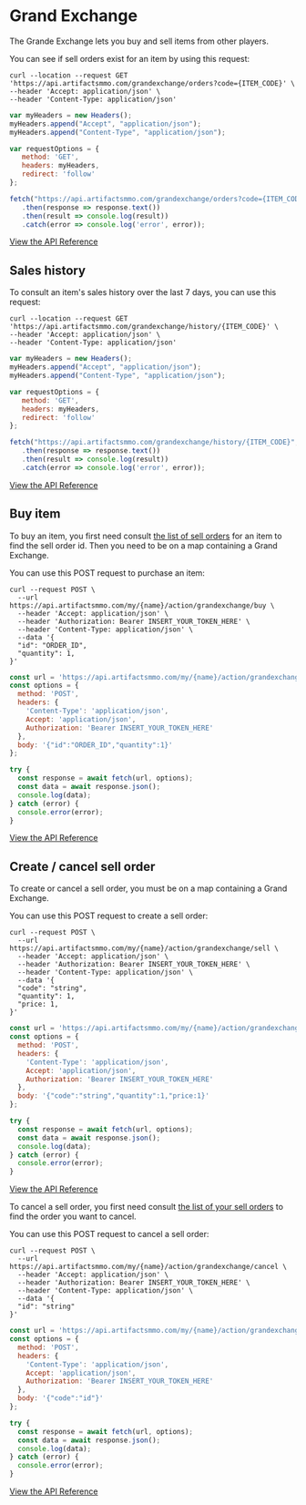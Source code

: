 
# Grand Exchange
 
The Grande Exchange lets you buy and sell items from other players.

You can see if sell orders exist for an item by using this request:

```http filename="cURL" copy
curl --location --request GET 'https://api.artifactsmmo.com/grandexchange/orders?code={ITEM_CODE}' \
--header 'Accept: application/json' \
--header 'Content-Type: application/json'
```
```js filename="Javascript" copy
var myHeaders = new Headers();
myHeaders.append("Accept", "application/json");
myHeaders.append("Content-Type", "application/json");

var requestOptions = {
   method: 'GET',
   headers: myHeaders,
   redirect: 'follow'
}; 

fetch("https://api.artifactsmmo.com/grandexchange/orders?code={ITEM_CODE}", requestOptions)
   .then(response => response.text())
   .then(result => console.log(result))
   .catch(error => console.log('error', error));
```
 
[View the API Reference](https://api.artifactsmmo.com/docs/#/operations/get_ge_sell_orders_grandexchange_orders_get)

## Sales history

To consult an item's sales history over the last 7 days, you can use this request:

```http filename="cURL" copy
curl --location --request GET 'https://api.artifactsmmo.com/grandexchange/history/{ITEM_CODE}' \
--header 'Accept: application/json' \
--header 'Content-Type: application/json'
```
```js filename="Javascript" copy
var myHeaders = new Headers();
myHeaders.append("Accept", "application/json");
myHeaders.append("Content-Type", "application/json");

var requestOptions = {
   method: 'GET',
   headers: myHeaders,
   redirect: 'follow'
}; 

fetch("https://api.artifactsmmo.com/grandexchange/history/{ITEM_CODE}", requestOptions)
   .then(response => response.text())
   .then(result => console.log(result))
   .catch(error => console.log('error', error));
```

[View the API Reference](https://api.artifactsmmo.com/docs/#/operations/get_ge_sell_orders_grandexchange_orders_get)


## Buy item

To buy an item, you first need consult [the list of sell orders](https://api.artifactsmmo.com/docs/#/operations/get_ge_sell_orders_grandexchange_orders_get) for an item to find the sell order id.
Then you need to be on a map containing a Grand Exchange.

You can use this POST request to purchase an item:

```http filename="cURL" copy
curl --request POST \
  --url https://api.artifactsmmo.com/my/{name}/action/grandexchange/buy \
  --header 'Accept: application/json' \
  --header 'Authorization: Bearer INSERT_YOUR_TOKEN_HERE' \
  --header 'Content-Type: application/json' \
  --data '{
  "id": "ORDER_ID",
  "quantity": 1,
}'
```
```js filename="Javascript" copy
const url = 'https://api.artifactsmmo.com/my/{name}/action/grandexchange/buy';
const options = {
  method: 'POST',
  headers: {
    'Content-Type': 'application/json',
    Accept: 'application/json',
    Authorization: 'Bearer INSERT_YOUR_TOKEN_HERE'
  },
  body: '{"id":"ORDER_ID","quantity":1}'
};

try {
  const response = await fetch(url, options);
  const data = await response.json();
  console.log(data);
} catch (error) {
  console.error(error);
}
```
[View the API Reference](https://api.artifactsmmo.com/docs/#/operations/action_ge_buy_item_my__name__action_grandexchange_buy_post)

 

## Create / cancel sell order

To create or cancel a sell order, you must be on a map containing a Grand Exchange.

You can use this POST request to create a sell order:

```http filename="cURL" copy
curl --request POST \
  --url https://api.artifactsmmo.com/my/{name}/action/grandexchange/sell \
  --header 'Accept: application/json' \
  --header 'Authorization: Bearer INSERT_YOUR_TOKEN_HERE' \
  --header 'Content-Type: application/json' \
  --data '{
  "code": "string",
  "quantity": 1,
  "price: 1,
}'
```
```js filename="Javascript" copy
const url = 'https://api.artifactsmmo.com/my/{name}/action/grandexchange/sell';
const options = {
  method: 'POST',
  headers: {
    'Content-Type': 'application/json',
    Accept: 'application/json',
    Authorization: 'Bearer INSERT_YOUR_TOKEN_HERE'
  },
  body: '{"code":"string","quantity":1,"price:1}'
};

try {
  const response = await fetch(url, options);
  const data = await response.json();
  console.log(data);
} catch (error) {
  console.error(error);
}
```

[View the API Reference](https://api.artifactsmmo.com/docs/#/operations/action_ge_create_sell_order_my__name__action_grandexchange_sell_post)


To cancel a sell order, you first need consult [the list of your sell orders](https://api.artifactsmmo.com/docs/#/operations/get_ge_sell_orders_my_grandexchange_orders_get) to find the order you want to cancel.

You can use this POST request to cancel a sell order:

```http filename="cURL" copy
curl --request POST \
  --url https://api.artifactsmmo.com/my/{name}/action/grandexchange/cancel \
  --header 'Accept: application/json' \
  --header 'Authorization: Bearer INSERT_YOUR_TOKEN_HERE' \
  --header 'Content-Type: application/json' \
  --data '{
  "id": "string"
}'
```
```js filename="Javascript" copy
const url = 'https://api.artifactsmmo.com/my/{name}/action/grandexchange/cancel';
const options = {
  method: 'POST',
  headers: {
    'Content-Type': 'application/json',
    Accept: 'application/json',
    Authorization: 'Bearer INSERT_YOUR_TOKEN_HERE'
  },
  body: '{"code":"id"}'
};

try {
  const response = await fetch(url, options);
  const data = await response.json();
  console.log(data);
} catch (error) {
  console.error(error);
}
```

[View the API Reference](https://api.artifactsmmo.com/docs/#/operations/action_ge_cancel_sell_order_my__name__action_grandexchange_cancel_post)